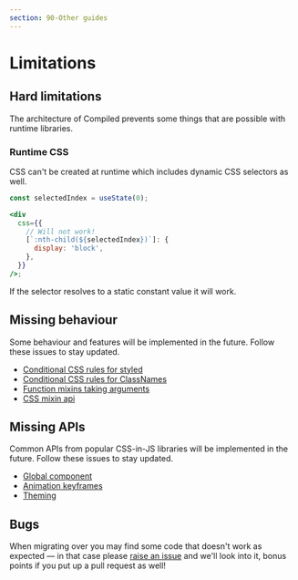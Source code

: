 ```yaml
---
section: 90-Other guides
---
```


# Limitations

## Hard limitations

The architecture of Compiled prevents some things that are possible with runtime libraries.

### Runtime CSS

CSS can't be created at runtime which includes dynamic CSS selectors as well.

```jsx
const selectedIndex = useState(0);

<div
  css={{
    // Will not work!
    [`:nth-child(${selectedIndex})`]: {
      display: 'block',
    },
  }}
/>;
```

If the selector resolves to a static constant value it will work.

## Missing behaviour

Some behaviour and features will be implemented in the future.
Follow these issues to stay updated.

- [Conditional CSS rules for styled](https://github.com/atlassian-labs/compiled/issues/390)
- [Conditional CSS rules for ClassNames](https://github.com/atlassian-labs/compiled/issues/391)
- [Function mixins taking arguments](https://github.com/atlassian-labs/compiled/issues/341)
- [CSS mixin api](https://github.com/atlassian-labs/compiled/issues/313)

## Missing APIs

Common APIs from popular CSS-in-JS libraries will be implemented in the future.
Follow these issues to stay updated.

- [Global component](https://github.com/atlassian-labs/compiled/issues/62)
- [Animation keyframes](https://github.com/atlassian-labs/compiled/issues/14)
- [Theming](https://github.com/atlassian-labs/compiled/issues/18)

## Bugs

When migrating over you may find some code that doesn't work as expected —
in that case please [raise an issue](https://github.com/atlassian-labs/compiled/issues/new?assignees=&labels=&template=bug_report.md&title=Bug:&labels=bug%20%F0%9F%90%9B) and we'll look into it,
bonus points if you put up a pull request as well!
